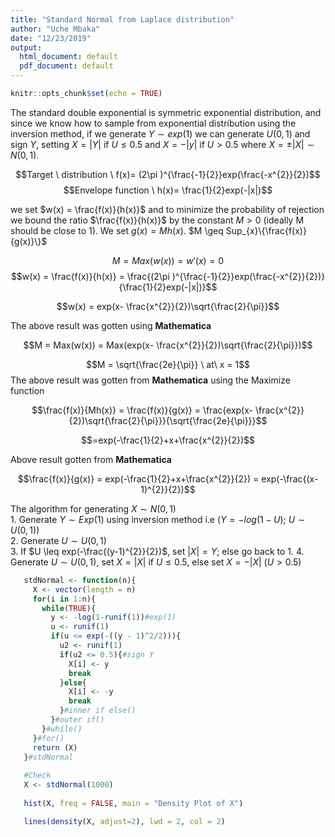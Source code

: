 ```yaml
---
title: "Standard Normal from Laplace distribution"
author: "Uche Mbaka"
date: "12/23/2019"
output:
  html_document: default
  pdf_document: default
---
```


```r
knitr::opts_chunk$set(echo = TRUE)
```

  The standard double exponential is symmetric exponential distribution, and since we know how to sample from exponential distribution using the inversion method, if we generate $Y \sim exp(1)$ we can generate $U(0,1)$ and sign $Y$, setting $X = |Y|$ if $U \leq 0.5$ and $X = -|y|$ if $U > 0.5$ where $X = \pm|X| \sim N(0,1)$.  
  
  $$Target \ distribution \ f(x)= (2\pi )^{\frac{-1}{2}}exp(\frac{-x^{2}}{2})$$
  $$Envelope function \ h(x)= \frac{1}{2}exp(-|x|)$$
  
  we set $w(x) = \frac{f(x)}{h(x)}$ and to minimize the probability of rejection we bound the ratio $\frac{f(x)}{h(x)}$ by the constant $M>0$ (ideally M should be close to 1). We set $g(x) = Mh(x)$. $M \geq Sup_{x}\{\frac{f(x)}{g(x)}\}$
  
  $$M = Max(w(x)) = w'(x) = 0$$
  $$w(x) = \frac{f(x)}{h(x)} = \frac{(2\pi )^{\frac{-1}{2}}exp(\frac{-x^{2}}{2})}{\frac{1}{2}exp(-|x|)}$$
  
  $$w(x) = exp(x- \frac{x^{2}}{2})\sqrt{\frac{2}{\pi}}$$
  
  The above result was gotten using **Mathematica**
  
  $$M = Max(w(x)) = Max(exp(x- \frac{x^{2}}{2})\sqrt{\frac{2}{\pi}})$$
  
  $$M = \sqrt{\frac{2e}{\pi}} \ at\  x = 1$$
  The above result was gotten from **Mathematica** using the Maximize function
  
  $$\frac{f(x)}{Mh(x)} = \frac{f(x)}{g(x)} = \frac{exp(x- \frac{x^{2}}{2})\sqrt{\frac{2}{\pi}}}{\sqrt{\frac{2e}{\pi}}}$$
  
  $$=exp(-\frac{1}{2}+x+\frac{x^{2}}{2})$$
  
  Above result gotten from **Mathematica**
  
  $$\frac{f(x)}{g(x)} = exp(-\frac{1}{2}+x+\frac{x^{2}}{2}) = exp(-\frac{(x-1)^{2}}{2})$$
  
  The algorithm for generating $X \sim N(0,1)$  
    1. Generate $Y \sim Exp(1)$ using inversion method i.e ($Y = -log(1-U); \ U\sim U(0,1)$)  
    2. Generate $U \sim U(0,1)$  
    3. If $U \leq exp(-\frac{(y-1)^{2}}{2})$, set $|X| = Y$; else go back to 1.
    4. Generate $U \sim U(0,1)$, set $X = |X|$ if $U \leq 0.5$, else set $X = -|X| \ (U > 0.5)$
    
 ```r
    stdNormal <- function(n){
      X <- vector(length = n)
      for(i in 1:n){
        while(TRUE){
          y <- -log(1-runif(1))#exp(1)
          u <- runif(1)
          if(u <= exp(-((y - 1)^2/2))){
            u2 <- runif(1)
            if(u2 <= 0.5){#sign Y
              X[i] <- y 
              break
            }else{
              X[i] <- -y
              break
            }#inner if else() 
          }#outer if()
        }#while()
      }#for()
      return (X)
    }#stdNormal
    
    #Check
    X <- stdNormal(1000)
    
    hist(X, freq = FALSE, main = "Density Plot of X")

    lines(density(X, adjust=2), lwd = 2, col = 2)
    
  ```